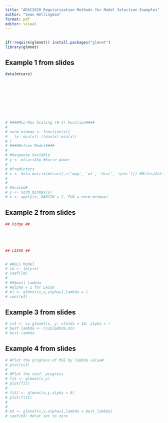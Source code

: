 ```yaml
---
title: "ADSC2020 Regularization Methods for Model Selection Examples"
author: "Sean Hellingman"
format: pdf
editor: visual
---
```


## 

```r

if(!require(glmnet)) install.packages("glmnet")
library(glmnet)


```

## Example 1 from slides

```r

data(mtcars)










# ####Min-Max Scaling (0-1) Function####
# 
# norm_minmax <- function(x){
#   (x- min(x)) /(max(x)-min(x))
# }
# ####Define Model####
# 
# #Response Variable
# y <- mtcars$hp #horse power
# 
# #Predictors
# x <- data.matrix(mtcars[,c('mpg', 'wt', 'drat', 'qsec')]) #Miles/Gallon #Weight (1000lbs) #Rear axle Ratio #1/4 mile time  
# 
# 
# #Scaled#
# y <- norm_minmax(y)
# x <- apply(x, MARGIN = 2, FUN = norm_minmax)

```

## Example 2 from slides

```r


## Ridge ##





## LASSO ##


# ##OLS Model
# lm <- lm(y~x)
# coef(lm)
# 
# ##Small lambda
# #alpha = 1 for LASSO
# m1 <- glmnet(x,y,alpha=1,lambda = )
# coef(m1)


```

## Example 3 from slides

```r



# cv1 <- cv.glmnet(x, y, nfolds = 10, alpha = )
# best lambda <- cv1$lambda.min
# best lambda

```

## Example 4 from slides

```r








# #Plot the progress of MSE by lambda value#
# plot(cv1)
# 
# #Plot the coef. progress
# fit <- glmnet(x,y)
# plot(fit)
# 
# fit1 <- glmnet(x,y,alpha = 0)
# plot(fit1)
# 
# 
# m3 <- glmnet(x,y,alpha=1,lambda = best_lambda)
# coef(m3) #drat set to zero

```
